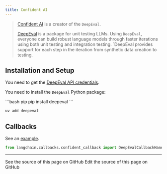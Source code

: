 ```yaml
---
title: Confident AI
---
```


>[Confident AI](https://confident-ai.com) is a creator of the `DeepEval`.
>
>[DeepEval](https://github.com/confident-ai/deepeval) is a package for unit testing LLMs.
> Using `DeepEval`, everyone can build robust language models through faster iterations
> using both unit testing and integration testing. `DeepEval provides support for each step in the iteration
> from synthetic data creation to testing.

## Installation and Setup

You need to get the [DeepEval API credentials](https://app.confident-ai.com).

You need to install the `DeepEval` Python package:

<CodeGroup>
```bash pip
pip install deepeval
```

```bash uv
uv add deepeval
```
</CodeGroup>

## Callbacks

See an [example](/oss/python/integrations/callbacks/confident).

```python
from langchain.callbacks.confident_callback import DeepEvalCallbackHandler
```

---

<CardGroup cols={2}>
  <Card title="View Source" icon="eye" href="https://github.com/langchain-ai/docs/blob/main/src/oss/python/integrations/providers/confident.mdx">
    See the source of this page on GitHub
  </Card>
  <Card title="Edit Source" icon="pen-to-square" href="https://github.com/langchain-ai/docs/edit/main/src/oss/python/integrations/providers/confident.mdx">
    Edit the source of this page on GitHub
  </Card>
</CardGroup>

